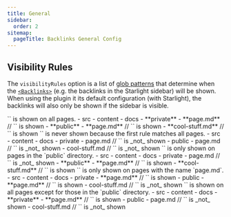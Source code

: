```yaml
---
title: General
sidebar:
  order: 2
sitemap:
  pageTitle: Backlinks General Config
---
```



## Visibility Rules

The `visibilityRules` option is a list of [glob patterns](/starlight-site-graph/concepts/globs) that determine when the [`<Backlinks>`](/starlight-site-graph/components/backlinks)
(e.g. the backlinks in the Starlight sidebar) will be shown.
When using the plugin it its default configuration (with Starlight), the backlinks will also only be shown if the sidebar is visible.

<Tabs>
	<TabItem label='["**/*"]'>
		`<PageBacklinks />` is shown on all pages.
		<FileTree>
			- src
				- content
					- docs
						- **private**
							- **page.md** // `<PageBacklinks>` is shown
						- **public**
							- **page.md** // `<PageBacklinks>` is shown
							- **cool-stuff.md** // `<PageBacklinks>` is shown
		</FileTree>
	</TabItem>
	<TabItem label='["!**/*", "**/*"]'>
		`<PageBacklinks />` is never shown because the first rule matches all pages.
		<FileTree>
			- src
				- content
					- docs
						- private
							- page.md // `<PageBacklinks>` is _not_ shown
						- public
							- page.md // `<PageBacklinks>` is _not_ shown
							- cool-stuff.md // `<PageBacklinks>` is _not_ shown
		</FileTree>
	</TabItem>
	<TabItem label='["**/public/*"]'>
		`<PageBacklinks />` is only shown on pages in the `public` directory.
		<FileTree>
			- src
				- content
					- docs
						- private
							- page.md // `<PageBacklinks>` is _not_ shown
						- **public**
							- **page.md** // `<PageBacklinks>` is shown
							- **cool-stuff.md** // `<PageBacklinks>` is shown
		</FileTree>
	</TabItem>
	<TabItem label='["**/page.md"]'>
		`<PageBacklinks />` is only shown on pages with the name `page.md`.
		<FileTree>
			- src
				- content
					- docs
						- private
							- **page.md** // `<PageBacklinks>` is shown
						- public
							- **page.md** // `<PageBacklinks>` is shown
							- cool-stuff.md // `<PageBacklinks>` is _not_ shown
		</FileTree>
	</TabItem>
	<TabItem label='["!**/public/**, "**/*"]'>
		`<PageBacklinks />` is shown on all pages except for those in the `public` directory.
		<FileTree>
			- src
				- content
					- docs
						- **private**
							- **page.md** // `<PageBacklinks>` is shown
						- public
							- page.md // `<PageBacklinks>` is _not_ shown
							- cool-stuff.md // `<PageBacklinks>` is _not_ shown
		</FileTree>
	</TabItem>
</Tabs>


